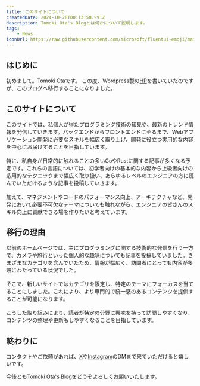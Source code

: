 ```yaml
---
title: このサイトについて
createdDate: 2024-10-28T00:13:50.991Z
description: Tomoki Ota's Blogとは何かについて説明します。
tags: 
    - News
iconUrl: https://raw.githubusercontent.com/microsoft/fluentui-emoji/main/assets/Dog%20face/Flat/dog_face_flat.svg
---
```


## はじめに

初めまして。Tomoki Otaです。
この度、Wordpress製の[HP](https://tomomon.jp/)を書いていたのですが、このブログへ移行することになりました。

## このサイトについて

このサイトでは、私個人が得たプログラミング技術の知見や、最新のトレンド情報を発信していきます。バックエンドからフロントエンドに至るまで、Webアプリケーション開発に必要なスキルを幅広く取り上げ、開発に役立つ実用的な内容を中心にお届けすることを目指しています。<br /><br />
特に、私自身が日常的に触れることの多いGoやRustに関する記事が多くなる予定です。これらの言語については、初学者向けの基本的な内容から上級者向けの応用的なテクニックまで幅広く取り扱い、あらゆるレベルのエンジニアの方に読んでいただけるような記事を投稿していきます。<br /><br />
加えて、マネジメントやコードのパフォーマンス向上、アーキテクチャなど、開発において必要不可欠なテーマについても触れながら、エンジニアの皆さんのスキル向上に貢献できる場を作りたいと考えています。

## 移行の理由

以前のホームページでは、主にプログラミングに関する技術的な発信を行う一方で、カメラや旅行といった個人的な趣味についても記事を投稿していました。さまざまなカテゴリを含んでいたため、情報が幅広く、訪問者にとっても内容が多岐にわたっている状況でした。 <br /><br />
そこで、新しいサイトではカテゴリを限定し、特定のテーマにフォーカスを当てることにしました。これにより、より専門的で統一感のあるコンテンツを提供することが可能になります。<br /><br />
こうした取り組みにより、読者が特定の分野に興味を持って訪問しやすくなり、コンテンツの整理や更新もしやすくなることを目指しています。

## 終わりに

コンタクトやご依頼があれば、[X](https://x.com/tomomon1227)や[Instagram](https://www.instagram.com/tomomon1227/)のDMまで来ていただけると嬉しいです。

今後とも[Tomoki Ota's Blog](https://pathy.jp/)をどうぞよろしくお願いいたします。
